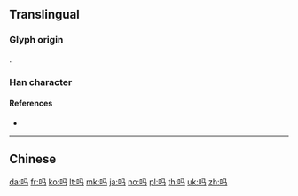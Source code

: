 {{also|嗎}}
==Translingual==
{{stroke order|stroke=6}}
{{stroke order|type=animate}}

===Glyph origin===
{{Han etym}}
{{Han compound|马|口|c1=p|c2=s|ls=psc}}.

===Han character===
{{Han char|rn=30|rad=口|as=3|sn=6|four=6702|canj=RNVM|ids=⿰口马}}

====References====
* {{Han ref|kx=0177.021|hdz=10584.110|uh=5417|ud=21527}}

----

==Chinese==
{{zh-see|嗎}}

[[da:吗]]
[[fr:吗]]
[[ko:吗]]
[[lt:吗]]
[[mk:吗]]
[[ja:吗]]
[[no:吗]]
[[pl:吗]]
[[th:吗]]
[[uk:吗]]
[[zh:吗]]